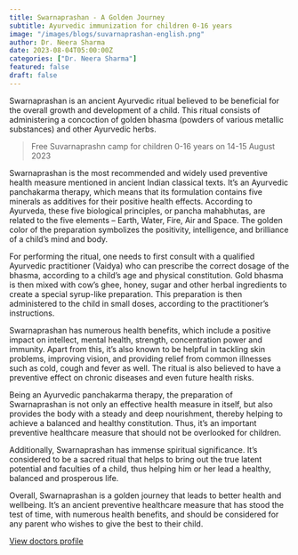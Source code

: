 ```yaml
---
title: Swarnaprashan - A Golden Journey
subtitle: Ayurvedic immunization for children 0-16 years
image: "/images/blogs/suvarnaprashan-english.png"
author: Dr. Neera Sharma
date: 2023-08-04T05:00:00Z
categories: ["Dr. Neera Sharma"]
featured: false
draft: false
---
```


Swarnaprashan is an ancient Ayurvedic ritual believed to be beneficial for the overall growth and development of a child. This ritual consists of administering a concoction of golden bhasma (powders of various metallic substances) and other Ayurvedic herbs.

<Blockquote name="Dr. Neera Sharma ">
 Free Suvarnaprashn camp for children 0-16 years on 14-15 August 2023
</Blockquote>

Swarnaprashan is the most recommended and widely used preventive health measure mentioned in ancient Indian classical texts. It’s an Ayurvedic panchakarma therapy, which means that its formulation contains five minerals as additives for their positive health effects. According to Ayurveda, these five biological principles, or pancha mahabhutas, are related to the five elements – Earth, Water, Fire, Air and Space. The golden color of the preparation symbolizes the positivity, intelligence, and brilliance of a child’s mind and body.

For performing the ritual, one needs to first consult with a qualified Ayurvedic practitioner (Vaidya) who can prescribe the correct dosage of the bhasma, according to a child’s age and physical constitution. Gold bhasma is then mixed with cow’s ghee, honey, sugar and other herbal ingredients to create a special syrup-like preparation. This preparation is then administered to the child in small doses, according to the practitioner’s instructions.

Swarnaprashan has numerous health benefits, which include a positive impact on intellect, mental health, strength, concentration power and immunity. Apart from this, it’s also known to be helpful in tackling skin problems, improving vision, and providing relief from common illnesses such as cold, cough and fever as well. The ritual is also believed to have a preventive effect on chronic diseases and even future health risks.

Being an Ayurvedic panchakarma therapy, the preparation of Swarnaprashan is not only an effective health measure in itself, but also provides the body with a steady and deep nourishment, thereby helping to achieve a balanced and healthy constitution. Thus, it’s an important preventive healthcare measure that should not be overlooked for children.

Additionally, Swarnaprashan has immense spiritual significance. It’s considered to be a sacred ritual that helps to bring out the true latent potential and faculties of a child, thus helping him or her lead a healthy, balanced and prosperous life.

Overall, Swarnaprashan is a golden journey that leads to better health and wellbeing. It’s an ancient preventive healthcare measure that has stood the test of time, with numerous health benefits, and should be considered for any parent who wishes to give the best to their child.

<div class="text-center mt-8">
        <a href="/doctors/neera-sharma" class="btn btn-primary">View doctors profile</a> 
      </div>